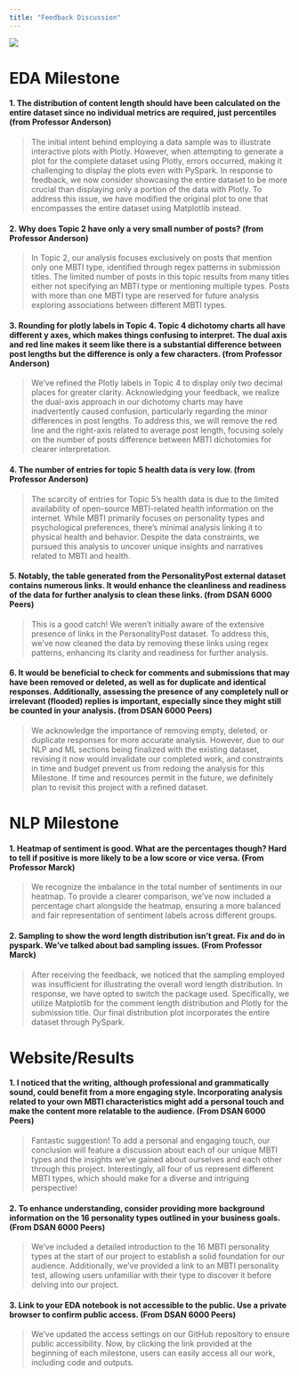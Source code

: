 ```yaml
---
title: "Feedback Discussion" 
---
```


![](imgs/discussion.svg)

# EDA Milestone

#### 1. The distribution of content length should have been calculated on the entire dataset since no individual metrics are required, just percentiles (from Professor Anderson)

> The initial intent behind employing a data sample was to illustrate interactive plots with Plotly. However, when attempting to generate a plot for the complete dataset using Plotly, errors occurred, making it challenging to display the plots even with PySpark. In response to feedback, we now consider showcasing the entire dataset to be more crucial than displaying only a portion of the data with Plotly. To address this issue, we have modified the original plot to one that encompasses the entire dataset using Matplotlib instead.

#### 2. Why does Topic 2 have only a very small number of posts? (from Professor Anderson)

> In Topic 2, our analysis focuses exclusively on posts that mention only one MBTI type, identified through regex patterns in submission titles. The limited number of posts in this topic results from many titles either not specifying an MBTI type or mentioning multiple types. Posts with more than one MBTI type are reserved for future analysis exploring associations between different MBTI types.

#### 3. Rounding for plotly labels in Topic 4. Topic 4 dichotomy charts all have different y axes, which makes things confusing to interpret. The dual axis and red line makes it seem like there is a substantial difference between post lengths but the difference is only a few characters. (from Professor Anderson)

> We've refined the Plotly labels in Topic 4 to display only two decimal places for greater clarity. Acknowledging your feedback, we realize the dual-axis approach in our dichotomy charts may have inadvertently caused confusion, particularly regarding the minor differences in post lengths. To address this, we will remove the red line and the right-axis related to average post length, focusing solely on the number of posts difference between MBTI dichotomies for clearer interpretation.

#### 4. The number of entries for topic 5 health data is very low. (from Professor Anderson)

> The scarcity of entries for Topic 5's health data is due to the limited availability of open-source MBTI-related health information on the internet. While MBTI primarily focuses on personality types and psychological preferences, there's minimal analysis linking it to physical health and behavior. Despite the data constraints, we pursued this analysis to uncover unique insights and narratives related to MBTI and health.

#### 5. Notably, the table generated from the PersonalityPost external dataset contains numerous links. It would enhance the cleanliness and readiness of the data for further analysis to clean these links. (from DSAN 6000 Peers)

> This is a good catch! We weren't initially aware of the extensive presence of links in the PersonalityPost dataset. To address this, we've now cleaned the data by removing these links using regex patterns, enhancing its clarity and readiness for further analysis.

#### 6. It would be beneficial to check for comments and submissions that may have been removed or deleted, as well as for duplicate and identical responses. Additionally, assessing the presence of any completely null or irrelevant (flooded) replies is important, especially since they might still be counted in your analysis. (from DSAN 6000 Peers)

> We acknowledge the importance of removing empty, deleted, or duplicate responses for more accurate analysis. However, due to our NLP and ML sections being finalized with the existing dataset, revising it now would invalidate our completed work, and constraints in time and budget prevent us from redoing the analysis for this Milestone. If time and resources permit in the future, we definitely plan to revisit this project with a refined dataset.

# NLP Milestone

#### 1. Heatmap of sentiment is good. What are the percentages though? Hard to tell if positive is more likely to be a low score or vice versa. (From Professor Marck)

> We recognize the imbalance in the total number of sentiments in our heatmap. To provide a clearer comparison, we've now included a percentage chart alongside the heatmap, ensuring a more balanced and fair representation of sentiment labels across different groups.


#### 2. Sampling to show the word length distribution isn’t great. Fix and do in pyspark. We’ve talked about bad sampling issues. (From Professor Marck)

> After receiving the feedback, we noticed that the sampling employed was insufficient for illustrating the overall word length distribution. In response, we have opted to switch the package used. Specifically, we utilize Matplotlib for the comment length distribution and Plotly for the submission title. Our final distribution plot incorporates the entire dataset through PySpark.


# Website/Results

#### 1. I noticed that the writing, although professional and grammatically sound, could benefit from a more engaging style. Incorporating analysis related to your own MBTI characteristics might add a personal touch and make the content more relatable to the audience. (From DSAN 6000 Peers)

> Fantastic suggestion! To add a personal and engaging touch, our conclusion will feature a discussion about each of our unique MBTI types and the insights we've gained about ourselves and each other through this project. Interestingly, all four of us represent different MBTI types, which should make for a diverse and intriguing perspective!
	
	
#### 2. To enhance understanding, consider providing more background information on the 16 personality types outlined in your business goals. (From DSAN 6000 Peers)

> We've included a detailed introduction to the 16 MBTI personality types at the start of our project to establish a solid foundation for our audience. Additionally, we've provided a link to an MBTI personality test, allowing users unfamiliar with their type to discover it before delving into our project.	

#### 3. Link to your EDA notebook is not accessible to the public. Use a private browser to confirm public access. (From DSAN 6000 Peers)	

> We've updated the access settings on our GitHub repository to ensure public accessibility. Now, by clicking the link provided at the beginning of each milestone, users can easily access all our work, including code and outputs.

